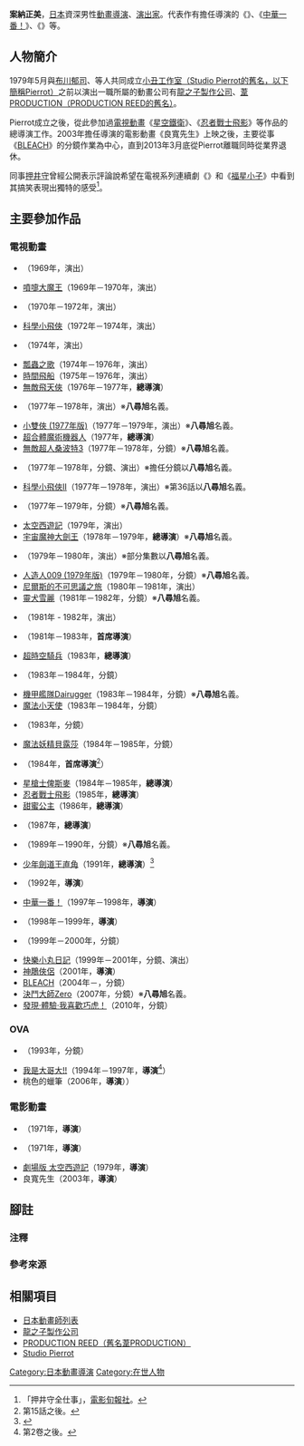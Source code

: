 {{multiple issues|
{{Notability Unreferenced|time=2016-12-19T16:43:21+00:00}}
{{Primarysources|time=2016-12-19T16:43:21+00:00}}
}}
{{NoteTA|G1=Anime}}
{{japanese|japanese=案納 正美|kana=あんのう まさみ|romaji=Annō Masami}}
'''案納正美'''，[[日本|日本]]資深男性[[動畫|動畫]][[導演|導演]]、[[戲劇|演出家]]。代表作有擔任導演的《{{lang|ja|{{link-ja|まいっちんぐマチコ先生|まいっちんぐマチコ先生}}}}》、《[[中華一番！|中華一番！]]》、《{{link-ja|章魚燒超人|たこやきマントマン}}》等。

== 人物簡介 ==
1979年5月與[[布川郁司|布川郁司]]、{{link-ja|鳥海永行|鳥海永行}}等人共同成立[[Studio_Pierrot|小丑工作室（Studio Pierrot的舊名，以下簡稱Pierrot）]]之前以演出一職所屬的動畫公司有[[龍之子製作公司|龍之子製作公司]]、[[PRODUCTION_REED|葦PRODUCTION（PRODUCTION REED的舊名）]]。

Pierrot成立之後，從此參加過[[電視動畫|電視動畫]]《[[星空鐵衛|星空鐵衛]]》、《[[忍者戰士飛影|忍者戰士飛影]]》等作品的總導演工作。2003年擔任導演的電影動畫《良寬先生》上映之後，主要從事《[[BLEACH_(動畫)|BLEACH]]》的分鏡作業為中心，直到2013年3月底從Pierrot離職同時從業界退休。

同事[[押井守|押井守]]曾經公開表示評論說希望在電視系列連續劇《{{link-ja|時間飛船系列|タイムボカンシリーズ}}》和《[[福星小子|福星小子]]》中看到其搞笑表現出獨特的感受<ref>「押井守全仕事」，[[電影旬報|電影旬報社]]。</ref>。

== 主要參加作品 ==
=== 電視動畫 ===
* {{link-ja|紅三四郎|紅三四郎}}（1969年，演出）
* [[噴嚏大魔王|噴嚏大魔王]]（1969年－1970年，演出）
* {{link-ja|土包子大將|いなかっぺ大将}}（1970年－1972年，演出）
* [[科學小飛俠|科學小飛俠]]（1972年－1974年，演出）
* {{link-ja|破裏拳旋風俠|破裏拳ポリマー}}（1974年，演出）
* [[瓢蟲之歌|瓢蟲之歌]]（1974年－1976年，演出）
* [[救難小英雄_(龍之子)|時間飛船]]（1975年－1976年，演出）
* [[無敵飛天俠|無敵飛天俠]]（1976年－1977年，'''總導演'''）
* {{link-ja|一發貫太君|一発貫太くん}}（1977年－1978年，演出）※'''八尋旭'''名義。
* [[小雙俠|小雙俠 (1977年版)]]（1977年－1979年，演出）※'''八尋旭'''名義。
* [[超合體魔術機器人|超合體魔術機器人]]（1977年，'''總導演'''）
* [[無敵超人贊波3|無敵超人桑波特3]]（1977年－1978年，分鏡）※'''八尋旭'''名義。
* {{link-ja|女王陛下的小天使小偵探|女王陛下のプティアンジェ}}（1977年－1978年，分鏡、演出）※擔任分鏡以'''八尋旭'''名義。
* [[科學小飛俠II|科學小飛俠II]]（1977年－1978年，演出）※第36話以'''八尋旭'''名義。
* {{link-ja|野球狂之詩|野球狂の詩}}（1977年－1979年，分鏡）※'''八尋旭'''名義。
* [[太空西遊記|太空西遊記]]（1979年，演出）
* [[宇宙魔神大劍王|宇宙魔神大劍王]]（1978年－1979年，'''總導演'''）※'''八尋旭'''名義。
* {{link-ja|Z超人|ゼンダマン}}（1979年－1980年，演出）※部分集數以'''八尋旭'''名義。
* [[人造人009_(動畫)|人造人009 (1979年版)]]（1979年－1980年，分鏡）※'''八尋旭'''名義。
* [[騎鵝歷險記|尼爾斯的不可思議之旅]]（1980年－1981年，演出）
* [[靈犬雪麗|靈犬雪麗]]（1981年－1982年，分鏡）※'''八尋旭'''名義。
* {{link-ja|你好！珊蒂貝爾|ハロー!サンディベル}}（1981年 - 1982年，演出）
* {{link-ja|真知子老師|まいっちんぐマチコ先生}}（1981年－1983年，'''首席導演'''）
* [[超時空騎兵|超時空騎兵]]（1983年，'''總導演'''）
* {{link-ja|湯匙婆婆|スプーンおばさん (アニメ)}}（1983年－1984年，分鏡）
* [[聖戰士_(機甲艦隊)|機甲艦隊Dairugger]]（1983年－1984年，分鏡）※'''八尋旭'''名義。
* [[我係小忌廉|魔法小天使]]（1983年－1984年，分鏡）
* {{link-ja|奈奈子SOS|ななこSOS}}（1983年，分鏡）
* [[貝露莎|魔法妖精貝露莎]]（1984年－1985年，分鏡）
* {{lang|ja|{{link-ja|チックンタックン|チックンタックン}}}}（1984年，'''首席導演'''<ref group="注">第15話之後。</ref>）
* [[星空鐵衛|星槍士俾斯麥]]（1984年－1985年，'''總導演'''）
* [[忍者戰士飛影|忍者戰士飛影]]（1985年，'''總導演'''）
* [[甜甜小公主|甜蜜公主]]（1986年，'''總導演'''）
* {{link-ja|狗仔爺爺|のらくろクン|狗仔爺爺 (1987年版)}}（1987年，'''總導演'''）
* {{link-ja|守護神哈特|まじかるハット}}（1989年－1990年，分鏡）※'''八尋旭'''名義。
* [[少年劍道王直角|少年劍道王直角]]（1991年，'''總導演'''）<ref>{{Cite web|url=http://pierrot.jp/archives/tv_list_1990/tv_023.html|title=少年劍道王直角|publisher=[[Studio_Pierrot|Studio Pierrot]]|accessdate=2016-12-19|language=ja|archive-url=https://web.archive.org/web/20160613152734/http://pierrot.jp/archives/tv_list_1990/tv_023.html|archive-date=2016-06-13|dead-url=yes}}</ref>
* {{lang|ja|{{link-ja|ヨーヨーの猫つまみ|ヨーヨーの猫つまみ}}}}（1992年，'''導演'''）
* [[中華一番！|中華一番！]]（1997年－1998年，'''導演'''）
* {{link-ja|章魚燒超人|たこやきマントマン}}（1998年－1999年，'''導演'''）
* {{link-ja|ReReRe天才老爹|レレレの天才バカボン}}（1999年－2000年，分鏡）
* [[快樂小丸日記|快樂小丸日記]]（1999年－2001年，分鏡、演出）
* [[神鵰俠侶_(動畫)|神鵰俠侶]]（2001年，'''導演'''）
* [[BLEACH_(動畫)|BLEACH]]（2004年－，分鏡）
* [[決鬥大師|決鬥大師Zero]]（2007年，分鏡）※'''八尋旭'''名義。
* [[可愛巧虎島|發現·體驗·我喜歡巧虎！]]（2010年，分鏡）

=== OVA ===
* {{link-ja|永遠的法蓮娜|永遠のフィレーナ}}（1993年，分鏡）
* [[我是大哥大!!#OVA|我是大哥大!!]]（1994年－1997年，'''導演'''<ref group="注">第2卷之後。</ref>）
* 桃色的蠟筆（2006年，'''導演'''））

=== 電影動畫 ===
* {{link-ja|土包子大將|いなかっぺ大将|劇場版 土包子大將}}（1971年，'''導演'''）
* {{lang|ja|{{link-ja|土包子大將|いなかっぺ大将|劇場版 土包子大將：猫も歩けば雀に当るだス 当るも当らぬも時の運だス}}}}（1971年，'''導演'''）
* [[太空西遊記|劇場版 太空西遊記]]（1979年，'''導演'''）
* 良寬先生（2003年，'''導演'''）

== 腳註 ==
=== 注釋 ===
{{reflist|group="注"}}

=== 參考來源 ===
{{reflist}}

== 相關項目 ==
* [[日本動畫師列表|日本動畫師列表]]
* [[龍之子製作公司|龍之子製作公司]]
* [[PRODUCTION_REED|PRODUCTION REED（舊名葦PRODUCTION）]]
* [[Studio_Pierrot|Studio Pierrot]]

{{案納正美執導作品}}
{{DEFAULTSORT:Annō Masami}}
[[Category:日本動畫導演|Category:日本動畫導演]]
[[Category:在世人物|Category:在世人物]]